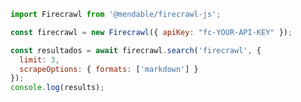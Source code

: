 ```js Node
import Firecrawl from '@mendable/firecrawl-js';

const firecrawl = new Firecrawl({ apiKey: "fc-YOUR-API-KEY" });

const resultados = await firecrawl.search('firecrawl', {
  limit: 3,
  scrapeOptions: { formats: ['markdown'] }
});
console.log(results);
```
